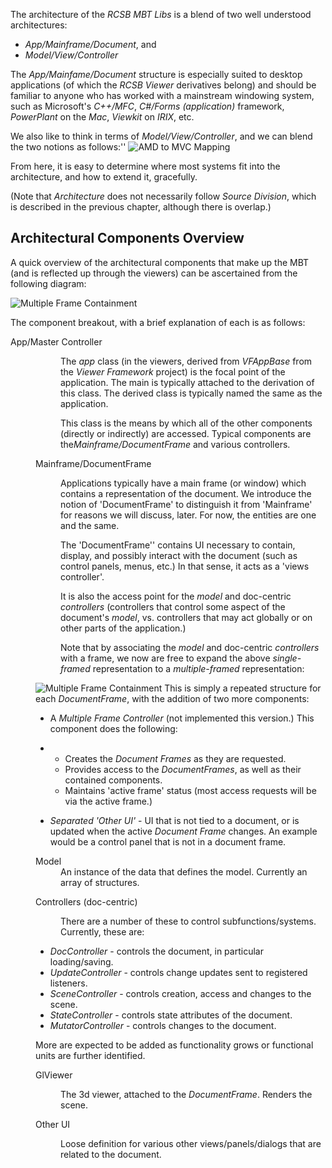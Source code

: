 
The architecture of the ''RCSB MBT Libs'' is a blend of two well understood architectures:

* ''App/Mainframe/Document'', and
* ''Model/View/Controller''

The ''App/Mainfame/Document'' structure is especially suited to desktop applications (of which
the ''RCSB Viewer'' derivatives belong) and should be familiar to anyone who has worked with
a mainstream windowing system, such as Microsoft's ''C++/MFC'', ''C#/Forms (application)'' framework, 
''PowerPlant'' on the ''Mac'', ''Viewkit'' on ''IRIX'', etc.

We also like to think in terms of ''Model/View/Controller'', and we can blend the two
notions as follows:''
<img src="images/MBTArchAMDtoMVC.png" alt="AMD to MVC Mapping"/>

From here, it is easy to determine where most systems fit into the architecture, and how to
extend it, gracefully.

(Note that ''Architecture'' does not necessarily follow ''Source Division'', which is
described in the previous chapter, although there is overlap.)

== Architectural Components Overview ==

A quick overview of the architectural components that make up the MBT (and is reflected
up through the viewers) can be ascertained from the following diagram:</p>
<img src="images/MBTSingleFrameContainmentArch.png" alt="Multiple Frame Containment" />

The component breakout, with a brief explanation of each is as follows:</p>

;App/Master Controller
<dd>
:The ''app'' class (in the viewers, derived from ''VFAppBase'' from the ''Viewer Framework'' project) is the focal point of the application.  The main is typically attached to the derivation of this class.  The derived class is typically named the same as the application.

:This class is the means by which all of the other components (directly or indirectly) are accessed.  Typical components are the''Mainframe/DocumentFrame'' and various controllers.

;Mainframe/DocumentFrame

:Applications typically have a main frame (or window) which contains a representation of the document.  We introduce the notion of 'DocumentFrame' to distinguish it from 'Mainframe' for reasons we will discuss, later.  For now, the entities are one and the same.

:The 'DocumentFrame'' contains UI necessary to contain, display, and possibly interact with the document (such as control panels, menus, etc.)  In that sense, it acts as a 'views controller'.

:It is also the access point for the ''model'' and doc-centric ''controllers'' (controllers that control some aspect of the document's ''model'', vs. controllers that may act globally or on other parts of the application.)

:Note that by associating the <em>model</em> and doc-centric <em>controllers</em> with a frame, we now are free to expand the above <em>single-framed</em> representation to a <em>multiple-framed</em> representation:
<img src="images/MBTMDIContainmentArch.png" alt="Multiple Frame Containment"/> This is simply a repeated structure for each <em>DocumentFrame</em>, with the addition of two more components:

*A <em>Multiple Frame Controller</em> (not implemented this version.)  This component does the following:

**Creates the <em>Document Frames</em> as they are requested.
**Provides access to the <em>DocumentFrames</em>, as well as their contained components.
**Maintains 'active frame' status (most access requests will be via the active frame.)

*<em>Separated 'Other UI'</em> - UI that is not tied to a document, or is updated when the active <em>Document Frame</em> changes.  An example would be a control panel that is not in a document frame.

;Model
:An instance of the data that defines the model.  Currently an array of structures.

;Controllers (doc-centric)

:There are a number of these to control subfunctions/systems.  Currently, these are:

*<em>DocController</em> - controls the document, in particular loading/saving.
*<em>UpdateController</em> - controls change updates sent to registered listeners.
*<em>SceneController</em> - controls creation, access and changes to the scene.
*<em>StateController</em> - controls state attributes of the document.
*<em>MutatorController</em> - controls changes to the document.

More are expected to be added as functionality grows or functional units are further identified.

;GlViewer

:The 3d viewer, attached to the <em>DocumentFrame</em>.  Renders the scene.

;Other UI

:Loose definition for various other views/panels/dialogs that are related to the document.